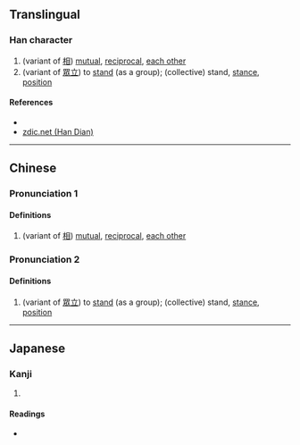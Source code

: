 {{character info/new}}
==Translingual==

===Han character===
{{Han char|rn=9|rad=人|as=04|sn=6|four=22221|canj=OHML|ids=⿰亻斤}}

# (variant of [[相]]) [[mutual]], [[reciprocal]], [[each other]]
# (variant of [[眾立]]) to [[stand]] (as a group); (collective) stand, [[stance]], [[position]]

====References====
* {{Han ref|kx=0096.060|dkj=00444|dj=0204.040|hdz=10124.040|uh=4F12|ud=20242|bh=C9BB|bd=51643}}
* [http://www.zdic.net/zd/zi/ZdicE4ZdicBCZdic92.htm zdic.net (Han Dian)]

----

==Chinese==
{{zh-forms}}

===Pronunciation 1===
{{zh-pron
|m=jìn
|c=gan3
|mc=
|oc=
|ma=
|cat=a
}}

====Definitions====
{{zh-hanzi}}

# (variant of [[相]]) [[mutual]], [[reciprocal]], [[each other]]

===Pronunciation 2===
{{zh-pron
|m=yín
|c=
|ma=
|cat=v,n
}}

====Definitions====
{{zh-hanzi}}

# (variant of [[眾立]]) to [[stand]] (as a group); (collective) stand, [[stance]], [[position]]

----

==Japanese==

===Kanji===
{{ja-kanji|grade=|rs=人04}}

# {{defn|lang=ja|sort=人04}}

====Readings====
* {{ja-readings|on=[[きん]] (kin), [[こん]] (kon)|kun=[[たすける]] (tasukeru)}}